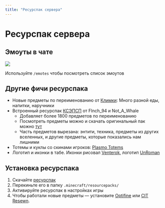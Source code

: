 ```yaml
---
title: "Ресурспак сервера"
---
```


# Ресурспак сервера

## Эмоуты в чате

![](/assets/mods/resources/emotes.webp)

Используйте `/emotes` чтобы посмотреть список эмоутов

## Другие фичи ресурспака

- Новые предметы по переименованию от [Климки](https://vk.com/klimker211): Много разной еды, напитки, наручники
- Встроенный ресурспак [КСЭПСП](https://vk.com/ksepsp) от FInch_94 и Not_A_Whale
    - Добавляет более 1800 предметов по переименованию
    - Посмотреть предметы можно и скачать оригинальный пак можно [тут](https://drive.google.com/file/d/1zOkplWss9fNXjJ9LWfUR0NQ5dT_SkdFY/view)
    - Часть предметов вырезана: энтити, техника, предметы из других вселенных, и другие предметы, которые показались нам лишними
- Тотемы и куклы со скинами игроков: [Plasmo Totems](https://discord.gg/pSSDSXBmtA)
- Логотип и иконки в табе. Иконки рисовал [Venterok](https://twitter.com/venterrok), логотип [UnRoman](https://vk.com/beestarts)

## Установка ресурспака

1. Скачайте [ресурспак](https://github.com/Plasmo-RP/wiki/raw/main/assets/mods/resources/Plasmo_Pack_1.1.1.zip)
2. Перекиньте его в папку `.minecraft/resourcepacks/`
3. Активируйте ресурспак в настройках игры
4. Чтобы работали новые предметы — установите [Optifine](https://optifine.net/home) или [CIT Resewn](https://modrinth.com/mod/cit-resewn). 
